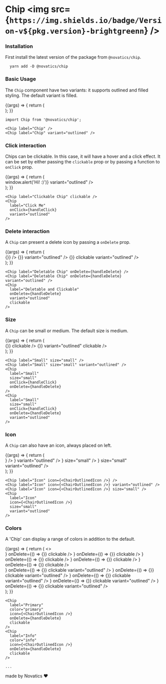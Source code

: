 
<Meta title="Chip" component={Chip} />

# Chip <img src={`https://img.shields.io/badge/Version-v${pkg.version}-brightgreenn`} />

### Installation

First install the latest version of the package from `@novatics/chip`.

```shell
  yarn add -D @novatics/chip
```

### Basic Usage

The `Chip` component have two variants: it supports outlined and filled styling. The default variant is filled.

<Canvas>
  <Story name="Basic Usage">
    {(args) => {
      return (
        <div
          style={{
            display: 'flex',
            flexDirection: 'row',
            alignItems: 'center',
            gap: '10px',
          }}
        >
          <Chip label="Chip" />
          <Chip label="Chip" variant="outlined" />
        </div>
      );
    }}
  </Story>
</Canvas>

```tsx
import Chip from '@novatics/chip';

<Chip label="Chip" />
<Chip label="Chip" variant="outlined" />
```

### Click interaction

Chips can be clickable. In this case, it will have a hover and a click effect. It can be set by either passing the `clickable` prop or by passing a function to `onClick` prop.

<Canvas>
  <Story name="Click interaction">
    {(args) => {
      return (
        <div
          style={{
            display: 'flex',
            flexDirection: 'row',
            alignItems: 'center',
            gap: '10px',
          }}
        >
          <Chip label="Clickable Chip" clickable />
          <Chip
            label="Click Me"
            onClick={() => window.alert('Hi! :)')}
            variant="outlined"
          />
        </div>
      );
    }}
  </Story>
</Canvas>

```tsx
<Chip label="Clickable Chip" clickable />
<Chip
  label="Click Me"
  onClick={handleClick}
  variant="outlined"
/>
```

### Delete interaction

A `Chip` can present a delete icon by passing a `onDelete` prop.

<Canvas>
  <Story name="Delete interaction">
    {(args) => {
      return (
        <div
          style={{
            display: 'flex',
            flexDirection: 'row',
            alignItems: 'center',
            gap: '10px',
          }}
        >
          <Chip label="Deletable Chip" onDelete={() => {}} />
          <Chip label="Deletable Chip" onDelete={() => {}} variant="outlined" />
          <Chip
            label="Deletable and Clickable"
            onDelete={() => {}}
            clickable
            variant="outlined"
          />
        </div>
      );
    }}
  </Story>
</Canvas>

```tsx
<Chip label="Deletable Chip" onDelete={handleDelete} />
<Chip label="Deletable Chip" onDelete={handleDelete} variant="outlined" />
<Chip
  label="Deletable and Clickable"
  onDelete={handleDelete}
  variant="outlined"
  clickable
/>
```

### Size

A `Chip` can be small or medium. The default size is medium.

<Canvas>
  <Story name="Size">
    {(args) => {
      return (
        <div
          style={{
            display: 'flex',
            flexDirection: 'row',
            alignItems: 'center',
            gap: '10px',
          }}
        >
          <Chip label="Small" size="small" />
          <Chip label="Small" size="small" variant="outlined" />
          <Chip label="Small" size="small" onDelete={() => {}} clickable />
          <Chip
            label="Small"
            size="small"
            onDelete={() => {}}
            variant="outlined"
            clickable
          />
        </div>
      );
    }}
  </Story>
</Canvas>

```tsx
<Chip label="Small" size="small" />
<Chip label="Small" size="small" variant="outlined" />
<Chip
  label="Small"
  size="small"
  onClick={handleClick}
  onDelete={handleDelete}
/>
<Chip
  label="Small"
  size="small"
  onClick={handleClick}
  onDelete={handleDelete}
  variant="outlined"
/>
```

### Icon

A `Chip` can also have an icon, always placed on left.

<Canvas>
  <Story name="Icon">
    {(args) => {
      return (
        <div
          style={{
            display: 'flex',
            flexDirection: 'row',
            alignItems: 'center',
            gap: '10px',
          }}
        >
          <Chip label="Icon" icon={<ChairOutlinedIcon />} />
          <Chip label="Icon" icon={<ChairOutlinedIcon />} variant="outlined" />
          <Chip label="Icon" icon={<ChairOutlinedIcon />} size="small" />
          <Chip
            label="Icon"
            icon={<ChairOutlinedIcon />}
            size="small"
            variant="outlined"
          />
        </div>
      );
    }}
  </Story>
</Canvas>

```tsx
<Chip label="Icon" icon={<ChairOutlinedIcon />} />
<Chip label="Icon" icon={<ChairOutlinedIcon />} variant="outlined" />
<Chip label="Icon" icon={<ChairOutlinedIcon />} size="small" />
<Chip
  label="Icon"
  icon={<ChairOutlinedIcon />}
  size="small"
  variant="outlined"
/>
```

### Colors

A 'Chip' can display a range of colors in addition to the default.

<Canvas>
  <Story name="Colors">
    {(args) => {
      return (
        <>
          <div
            style={{
              display: 'flex',
              flexDirection: 'row',
              alignItems: 'center',
              gap: '10px',
              marginBottom: '10px',
            }}
          >
            <Chip
              label="Primary"
              color="primary"
              icon={<ChairOutlinedIcon />}
              onDelete={() => {}}
              clickable
            />
            <Chip
              label="Info"
              color="info"
              icon={<ChairOutlinedIcon />}
              onDelete={() => {}}
              clickable
            />
            <Chip
              label="Success"
              color="success"
              icon={<ChairOutlinedIcon />}
              onDelete={() => {}}
              clickable
            />
            <Chip
              label="Error"
              color="error"
              icon={<ChairOutlinedIcon />}
              onDelete={() => {}}
              clickable
            />
            <Chip
              label="Warning"
              color="warning"
              icon={<ChairOutlinedIcon />}
              onDelete={() => {}}
              clickable
            />
          </div>
          <div
            style={{
              display: 'flex',
              flexDirection: 'row',
              alignItems: 'center',
              gap: '10px',
            }}
          >
            <Chip
              label="Primary"
              color="primary"
              icon={<ChairOutlinedIcon />}
              onDelete={() => {}}
              clickable
              variant="outlined"
            />
            <Chip
              label="Info"
              color="info"
              icon={<ChairOutlinedIcon />}
              onDelete={() => {}}
              clickable
              variant="outlined"
            />
            <Chip
              label="Success"
              color="success"
              icon={<ChairOutlinedIcon />}
              onDelete={() => {}}
              clickable
              variant="outlined"
            />
            <Chip
              label="Error"
              color="error"
              icon={<ChairOutlinedIcon />}
              onDelete={() => {}}
              clickable
              variant="outlined"
            />
            <Chip
              label="Warning"
              color="warning"
              icon={<ChairOutlinedIcon />}
              onDelete={() => {}}
              clickable
              variant="outlined"
            />
          </div>
        </>
      );
    }}
  </Story>
</Canvas>

```tsx
<Chip
  label="Primary"
  color="primary"
  icon={<ChairOutlinedIcon />}
  onDelete={handleDelete}
  clickable
/>
<Chip
  label="Info"
  color="info"
  icon={<ChairOutlinedIcon />}
  onDelete={handleDelete}
  clickable
/>

...
```

made by Novatics ❤
